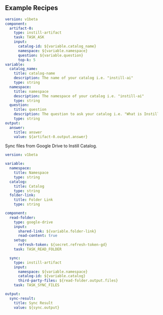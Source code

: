 ## Example Recipes

```yaml
version: v1beta
component:
  artifact-0:
    type: instill-artifact
    task: TASK_ASK
    input:
      catalog-id: ${variable.catalog_name}
      namespace: ${variable.namespace}
      question: ${variable.question}
      top-k: 5
variable:
  catalog_name:
    title: catalog-name
    description: The name of your catalog i.e. "instill-ai"
    type: string
  namespace:
    title: namespace
    description: The namespace of your catalog i.e. "instill-ai"
    type: string
  question:
    title: question
    description: The question to ask your catalog i.e. "What is Instill AI doing?", "What is Artifact?"
    type: string
output:
  answer:
    title: answer
    value: ${artifact-0.output.answer}
```


Sync files from Google Drive to Instill Catalog.

```yaml
version: v1beta

variable:
  namespace:
    title: Namespace
    type: string
  catalog:
    title: Catalog
    type: string
  folder-link:
    title: Folder Link
    type: string

component:
  read-folder:
    type: google-drive
    input:
      shared-link: ${variable.folder-link}
      read-content: true
    setup:
      refresh-token: ${secret.refresh-token-gd}
    task: TASK_READ_FOLDER

  sync:
    type: instill-artifact
    input:
      namespace: ${variable.namespace}
      catalog-id: ${variable.catalog}
      third-party-files: ${read-folder.output.files}
    task: TASK_SYNC_FILES

output:
  sync-result:
    title: Sync Result
    value: ${sync.output}
```
